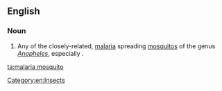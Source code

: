 ==English==

===Noun===
{{wikipedia|Anopheles gambiae|Malaria mosquito}}
{{en-noun|head=[[malaria]] [[mosquito]]}}

# Any of the closely-related, [[malaria]] spreading [[mosquito]]s of the genus ''[[Anopheles]]'', especially {{taxlink|Anopheles gambiae|species}}.

[[Category:en:Insects]]

[[ta:malaria mosquito]]